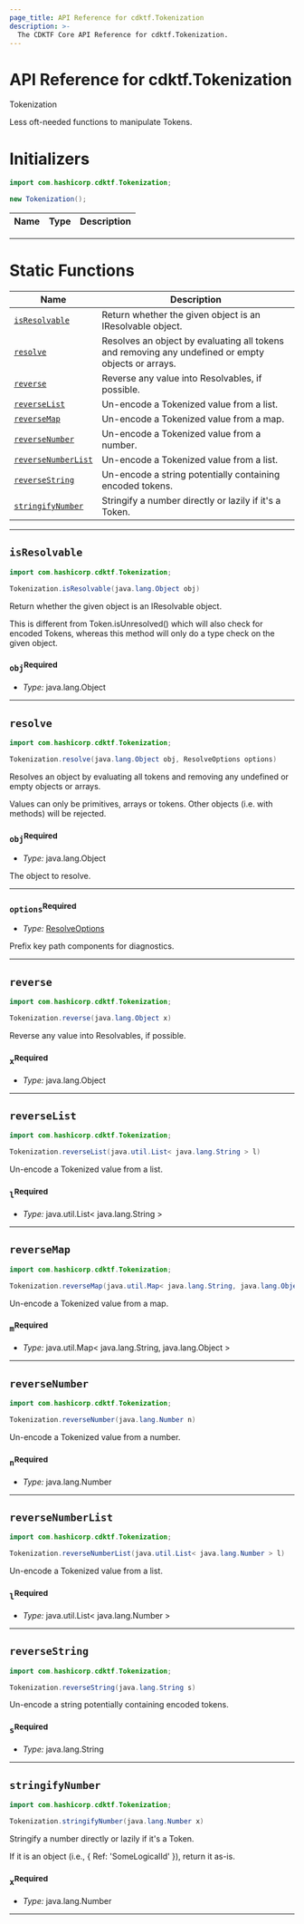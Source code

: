 ```yaml
---
page_title: API Reference for cdktf.Tokenization
description: >-
  The CDKTF Core API Reference for cdktf.Tokenization.
---
```


<!-- This file is generated through yarn generate-docs -->

# API Reference for cdktf.Tokenization

   Tokenization <a name="Tokenization" id="cdktf.Tokenization"></a>
  
  Less oft-needed functions to manipulate Tokens.
  
  # Initializers <a name="Initializers" id="cdktf.Tokenization.Initializer"></a>
  
  ```java
  import com.hashicorp.cdktf.Tokenization;
  
  new Tokenization();
  ```
  
  | **Name** | **Type** | **Description** |
  | --- | --- | --- |
  
  ---
  
  
  # Static Functions <a name="Static Functions" id="Static Functions"></a>
  
  | **Name** | **Description** |
  | --- | --- |
  | <code><a href="#cdktf.Tokenization.isResolvable">isResolvable</a></code> | Return whether the given object is an IResolvable object. |
  | <code><a href="#cdktf.Tokenization.resolve">resolve</a></code> | Resolves an object by evaluating all tokens and removing any undefined or empty objects or arrays. |
  | <code><a href="#cdktf.Tokenization.reverse">reverse</a></code> | Reverse any value into Resolvables, if possible. |
  | <code><a href="#cdktf.Tokenization.reverseList">reverseList</a></code> | Un-encode a Tokenized value from a list. |
  | <code><a href="#cdktf.Tokenization.reverseMap">reverseMap</a></code> | Un-encode a Tokenized value from a map. |
  | <code><a href="#cdktf.Tokenization.reverseNumber">reverseNumber</a></code> | Un-encode a Tokenized value from a number. |
  | <code><a href="#cdktf.Tokenization.reverseNumberList">reverseNumberList</a></code> | Un-encode a Tokenized value from a list. |
  | <code><a href="#cdktf.Tokenization.reverseString">reverseString</a></code> | Un-encode a string potentially containing encoded tokens. |
  | <code><a href="#cdktf.Tokenization.stringifyNumber">stringifyNumber</a></code> | Stringify a number directly or lazily if it's a Token. |
  
  ---
  
  ## `isResolvable` <a name="isResolvable" id="cdktf.Tokenization.isResolvable"></a>
  
  ```java
  import com.hashicorp.cdktf.Tokenization;
  
  Tokenization.isResolvable(java.lang.Object obj)
  ```
  
  Return whether the given object is an IResolvable object.
  
  This is different from Token.isUnresolved() which will also check for
  encoded Tokens, whereas this method will only do a type check on the given
  object.
  
  ### `obj`<sup>Required</sup> <a name="obj" id="cdktf.Tokenization.isResolvable.parameter.obj"></a>
  
  - *Type:* java.lang.Object
  
  ---
  
  ## `resolve` <a name="resolve" id="cdktf.Tokenization.resolve"></a>
  
  ```java
  import com.hashicorp.cdktf.Tokenization;
  
  Tokenization.resolve(java.lang.Object obj, ResolveOptions options)
  ```
  
  Resolves an object by evaluating all tokens and removing any undefined or empty objects or arrays.
  
  Values can only be primitives, arrays or tokens. Other objects (i.e. with methods) will be rejected.
  
  ### `obj`<sup>Required</sup> <a name="obj" id="cdktf.Tokenization.resolve.parameter.obj"></a>
  
  - *Type:* java.lang.Object
  
  The object to resolve.
  
  ---
  
  ### `options`<sup>Required</sup> <a name="options" id="cdktf.Tokenization.resolve.parameter.options"></a>
  
  - *Type:* <a href="#cdktf.ResolveOptions">ResolveOptions</a>
  
  Prefix key path components for diagnostics.
  
  ---
  
  ## `reverse` <a name="reverse" id="cdktf.Tokenization.reverse"></a>
  
  ```java
  import com.hashicorp.cdktf.Tokenization;
  
  Tokenization.reverse(java.lang.Object x)
  ```
  
  Reverse any value into Resolvables, if possible.
  
  ### `x`<sup>Required</sup> <a name="x" id="cdktf.Tokenization.reverse.parameter.x"></a>
  
  - *Type:* java.lang.Object
  
  ---
  
  ## `reverseList` <a name="reverseList" id="cdktf.Tokenization.reverseList"></a>
  
  ```java
  import com.hashicorp.cdktf.Tokenization;
  
  Tokenization.reverseList(java.util.List< java.lang.String > l)
  ```
  
  Un-encode a Tokenized value from a list.
  
  ### `l`<sup>Required</sup> <a name="l" id="cdktf.Tokenization.reverseList.parameter.l"></a>
  
  - *Type:* java.util.List< java.lang.String >
  
  ---
  
  ## `reverseMap` <a name="reverseMap" id="cdktf.Tokenization.reverseMap"></a>
  
  ```java
  import com.hashicorp.cdktf.Tokenization;
  
  Tokenization.reverseMap(java.util.Map< java.lang.String, java.lang.Object > m)
  ```
  
  Un-encode a Tokenized value from a map.
  
  ### `m`<sup>Required</sup> <a name="m" id="cdktf.Tokenization.reverseMap.parameter.m"></a>
  
  - *Type:* java.util.Map< java.lang.String, java.lang.Object >
  
  ---
  
  ## `reverseNumber` <a name="reverseNumber" id="cdktf.Tokenization.reverseNumber"></a>
  
  ```java
  import com.hashicorp.cdktf.Tokenization;
  
  Tokenization.reverseNumber(java.lang.Number n)
  ```
  
  Un-encode a Tokenized value from a number.
  
  ### `n`<sup>Required</sup> <a name="n" id="cdktf.Tokenization.reverseNumber.parameter.n"></a>
  
  - *Type:* java.lang.Number
  
  ---
  
  ## `reverseNumberList` <a name="reverseNumberList" id="cdktf.Tokenization.reverseNumberList"></a>
  
  ```java
  import com.hashicorp.cdktf.Tokenization;
  
  Tokenization.reverseNumberList(java.util.List< java.lang.Number > l)
  ```
  
  Un-encode a Tokenized value from a list.
  
  ### `l`<sup>Required</sup> <a name="l" id="cdktf.Tokenization.reverseNumberList.parameter.l"></a>
  
  - *Type:* java.util.List< java.lang.Number >
  
  ---
  
  ## `reverseString` <a name="reverseString" id="cdktf.Tokenization.reverseString"></a>
  
  ```java
  import com.hashicorp.cdktf.Tokenization;
  
  Tokenization.reverseString(java.lang.String s)
  ```
  
  Un-encode a string potentially containing encoded tokens.
  
  ### `s`<sup>Required</sup> <a name="s" id="cdktf.Tokenization.reverseString.parameter.s"></a>
  
  - *Type:* java.lang.String
  
  ---
  
  ## `stringifyNumber` <a name="stringifyNumber" id="cdktf.Tokenization.stringifyNumber"></a>
  
  ```java
  import com.hashicorp.cdktf.Tokenization;
  
  Tokenization.stringifyNumber(java.lang.Number x)
  ```
  
  Stringify a number directly or lazily if it's a Token.
  
  If it is an object (i.e., { Ref: 'SomeLogicalId' }), return it as-is.
  
  ### `x`<sup>Required</sup> <a name="x" id="cdktf.Tokenization.stringifyNumber.parameter.x"></a>
  
  - *Type:* java.lang.Number
  
  ---
  
  
  
